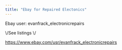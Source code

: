 ---
title: "Ebay for Repaired Electonics"
---

Ebay user: evanfrack_electronicrepairs

\\/See listings \\/

<https://www.ebay.com/usr/evanfrack_electronicrepairs>
